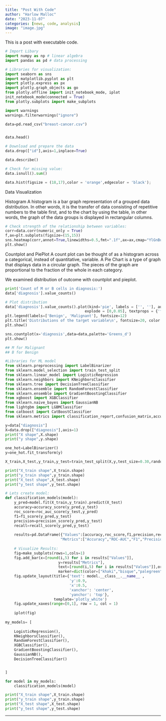 ---
title: "Post With Code"
author: "Harlow Malloc"
date: "2023-11-07"
categories: [news, code, analysis]
image: "image.jpg"
---

This is a post with executable code.

```{python}
# Import Libary
import numpy as np # linear algebra
import pandas as pd # data processing

# Libraries for visualization:
import seaborn as sns
import matplotlib.pyplot as plt
import plotly.express as px
import plotly.graph_objects as go
from plotly.offline import init_notebook_mode, iplot
init_notebook_mode(connected = True)
from plotly.subplots import make_subplots

import warnings
warnings.filterwarnings("ignore")

```

```{python}
data=pd.read_csv("breast-cancer.csv")


data.head()
```

```{python}
# Download and prepare the data
data.drop(["id"],axis=1,inplace=True)
```


```{python}
data.describe()
```


```{python}
# Check for missing value:
data.isnull().sum()
```

```{python}
data.hist(figsize = (18,17),color = 'orange',edgecolor = 'black');
```

Data Visualization

Histogram
A histogram is a bar graph representation of a grouped data distribution. In other words, it is the transfer of data consisting of repetitive numbers to the table first, and to the chart by using the table, in other words, the graph of the data groups is displayed in rectangular columns.

```{python}
# Check strength of the relationship between variables:
corr=data.corr(numeric_only = True)
f,ax=plt.subplots(figsize=(15,15))
sns.heatmap(corr,annot=True,linewidths=0.5,fmt=".1f",ax=ax,cmap="YlGnBu",square=True)
plt.show()
```

Countplot and PiePlot
A count plot can be thought of as a histogram across a categorical, instead of quantitative, variable. A Pie Chart is a type of graph that displays data in a circular graph. The pieces of the graph are proportional to the fraction of the whole in each category.

We examined distribution of outcome with countplot and pieplot.

```{python}
print('Count of M or B cells in diagnosis:')
data['diagnosis'].value_counts()
```

```{python}
# Plot distribution
data['diagnosis'].value_counts().plot(kind='pie', labels = ['', ''], autopct = '%1.1F%%', colors = ['#9091b1','#e1b0cd'], 
                                    explode = [0,0.05], textprops = {'fontsize':15})
plt.legend(labels=['Benign', 'Malignant'], fontsize=12)
plt.title('Distributions of the target variable\n', fontsize=20, color = '#6a6a6a', y=1.03)
plt.show()
```

```{python}
sns.countplot(x='diagnosis',data=data,palette='Greens_d')
plt.show()

## M for Malignant
## B for Benign
```

```{python}
#Libraries for ML model
from sklearn.preprocessing import LabelBinarizer
from sklearn.model_selection import train_test_split
from sklearn.linear_model import LogisticRegression
from sklearn.neighbors import KNeighborsClassifier
from sklearn.tree import DecisionTreeClassifier
from sklearn.ensemble import RandomForestClassifier
from sklearn.ensemble import GradientBoostingClassifier
from xgboost import XGBClassifier
from sklearn.naive_bayes import GaussianNB
from lightgbm import LGBMClassifier
from catboost import CatBoostClassifier
from sklearn.metrics import classification_report,confusion_matrix,accuracy_score,f1_score,recall_score,precision_score,roc_auc_score
```

```{python}
y=data["diagnosis"]
X=data.drop(["diagnosis"],axis=1)
print("X shape",X.shape)
print("y shape",y.shape)
```

```{python}
one_hot=LabelBinarizer()
y=one_hot.fit_transform(y)
```

```{python}
X_train,X_test,y_train,y_test=train_test_split(X,y,test_size=0.30,random_state=42,shuffle=True)
```

```{python}
print("X_train shape",X_train.shape)
print("y_train shape",y_train.shape)
print("X_test shape",X_test.shape)
print("y_test shape",y_test.shape)
```

```{python}
# Lets create model:
def classification_models(model):
    y_pred=model.fit(X_train,y_train).predict(X_test)
    accuracy=accuracy_score(y_pred,y_test)
    roc_score=roc_auc_score(y_test,y_pred)
    f1=f1_score(y_pred,y_test)
    precision=precision_score(y_pred,y_test)
    recall=recall_score(y_pred,y_test)
    
    results=pd.DataFrame({"Values":[accuracy,roc_score,f1,precision,recall],
                         "Metrics":["Accuracy","ROC-AUC","F1","Precision","Recall"]})
    
    # Visualize Results:
    fig=make_subplots(rows=1,cols=1)
    fig.add_bar(x=[round(i,5) for i in results["Values"]],
                        y=results["Metrics"],
                        text=[round(i,5) for i in results["Values"]],orientation="h",textposition="inside",name="Values",
                        marker=dict(color=["khaki","bisque","palegreen","skyblue","plum"],line_color="beige",line_width=1.5),row=1,col=1)
    fig.update_layout(title={'text': model.__class__.__name__ ,
                             'y':0.9,
                             'x':0.5,
                             'xanchor': 'center',
                             'yanchor': 'top'},
                      template='plotly_white')
    fig.update_xaxes(range=[0,1], row = 1, col = 1)
    
    iplot(fig)
    
my_models= [
    
    LogisticRegression(),
    KNeighborsClassifier(),
    RandomForestClassifier(),
    XGBClassifier(),
    GradientBoostingClassifier(),
    GaussianNB(),
    DecisionTreeClassifier()


]

for model in my_models:
    classification_models(model)

```

```{python}
print("X_train shape",X_train.shape)
print("y_train shape",y_train.shape)
print("X_test shape",X_test.shape)
print("y_test shape",y_test.shape)
```

*********
